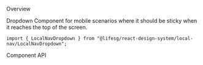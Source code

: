
<Meta of={LocalNavDropdownStories} />

<Title>NavDropdown</Title>

<Secondary>Overview</Secondary>

Dropdown Component for mobile scenarios where it should be sticky when it reaches the top of the screen.

```tsx
import { LocalNavDropdown } from "@lifesg/react-design-system/local-nav/LocalNavDropdown";
```

<Canvas of={LocalNavDropdownStories.Default} />

<Secondary>Component API</Secondary>

<PropsTable />
